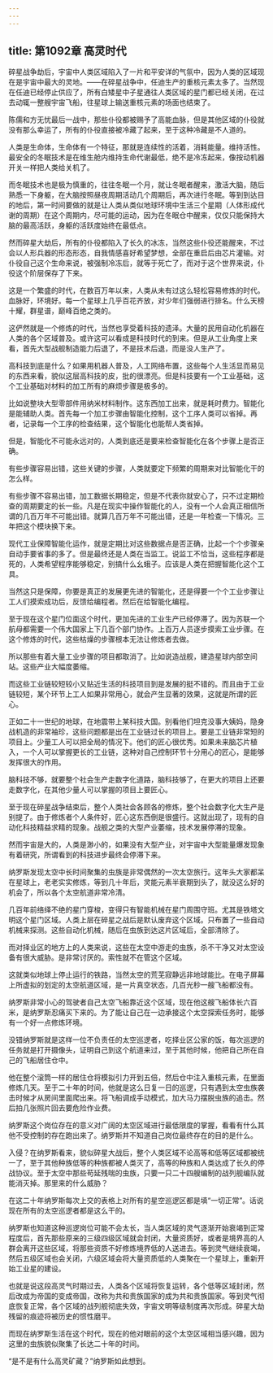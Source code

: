 ```yaml
---
---
---
```

title: 第1092章 高灵时代
---



碎星战争劫后，宇宙中人类区域陷入了一片和平安详的气氛中，因为人类的区域现在是宇宙中最大的灵地。——在碎星战争中，任迪生产的重核元素太多了。当然现在任迪已经停止供应了，所有白矮星中子星通往人类区域的星门都已经关闭，在过去动辄一整艘宇宙飞船，往星球上输送重核元素的场面也结束了。

陈儒和方无忧最后一战中，那些仆役都被赐予了高能血脉，但是其他区域的仆役就没有那么幸运了，所有的仆役直接被冷藏了起来，至于这种冷藏是不人道的。

人类是生命体，生命体有一个特征，那就是连续性的活着，消耗能量。维持活性。最安全的冬眠技术是在维生舱内维持生命代谢最低，绝不是冷冻起来，像按动机器开关一样把人类给关机了。

而冬眠技术也是极为慎重的，往往冬眠一个月，就让冬眠者醒来，激活大脑，随后熟悉一下身躯，在大脑按照昼夜周期活动几个周期后，再次进行冬眠。等到到达目的地后，第一时间要做的就是让人类从类似地球环境中生活三个星期（人体形成代谢的周期）在这个周期内，尽可能的运动，因为在冬眠仓中醒来，仅仅只能保持大脑的最高活跃，身躯的活跃度始终在最低点。

然而碎星大劫后，所有的仆役都陷入了长久的冰冻，当然这些仆役还能醒来，不过会以人形兵器的形态形态，自我情感喜好希望梦想，全部在重启后由芯片灌输。对仆役自己这个生命来说，被强制冷冻后，就等于死亡了，而对于这个世界来说，仆役这个阶层保存了下来。

这是一个繁盛的时代，在数百万年以来，人类从未有过这么轻松容易修炼的时代。血脉好，环境好。每一个星球上几乎百花齐放，对少年们强弱进行排名。什么天榜十耀，群星谱，巅峰百绝之类的。

这俨然就是一个修炼的时代，当然也享受着科技的遗泽。大量的民用自动化机器在人类的各个区域普及。或许这可以看成是科技时代的到来。但是从工业角度上来看，首先大型战舰制造能力后退了，不是技术后退，而是没人生产了。

高科技到底是什么？如果用机器人普及，人工网络布置，这些每个人生活显而易见的东西来看，貌似这层高科技的皮，批的很漂亮。但是科技要有一个工业基础，这个工业基础对材料的加工所有的麻烦步骤是极多的。

比如说整块大型零部件用纳米材料制作。这东西加工出来，就是耗时费力。智能化是能辅助人类。首先每一个加工步骤由智能化控制，这个工序人类可以省掉。再者，记录每一个工序的检查结果，这个智能化也能帮人类省掉。

但是，智能化不可能永远对的，人类到底还是要来检查智能化在各个步骤上是否正确。

有些步骤容易出错，这些关键的步骤，人类就要定下频繁的周期来对比智能化干的怎么样。

有些步骤不容易出错，加工数据长期稳定，但是不代表你就安心了，只不过定期检查的周期要定的长一些。凡是在现实中操作智能化的人，没有一个人会真正相信所谓的几百万年不可能出错。就算几百万年不可能出错，还是一年检查一下情况。三年把这个模块换下来。

现代工业保障智能化运作，就是定期比对这些数据点是否正确，比起一个个步骤亲自动手要省事的多了。但是最终还是人类在当监工。说监工不恰当，这些程序都是死的，人类希望程序能够稳定，别搞什么幺蛾子。应该是人类在把握智能化这个工具。

当然这只是保障，你要是真正的发展更先进的智能化，还是得要一个个工业步骤让工人们摸索成功后，反馈给编程者。然后在给智能化编程。

至于现在这个星门位面这个时代，更加先进的工业生产已经停滞了。因为苏联一个航母都需要一个伟大国家上下几百个部门协作。上百万人员逐步摸索工业步骤。在这个修炼的时代，这些枯燥的步骤根本无法让修炼者去做。

所以那些有着大量工业步骤的项目都取消了。比如说造战舰，建造星球内部空间站。这些产业大幅度萎缩。

而这些工业链较短较小又贴近生活的科技项目到是发展的挺不错的。而且由于工业链较短，某个环节上工人如果非常用心，就会产生显著的效果，这就是所谓的匠心。

正如二十一世纪的地球，在地震带上某科技大国。别看他们坦克没事大姨妈，隐身战机造的非常袖珍，这些问题都是出在工业链过长的项目上。要是工业链非常短的项目上。少量工人可以把全局的情况下。他们的匠心很优秀。如果未来脑芯片植入，一个人可以掌握更长的工业链，这种对自己控制环节十分用心的匠心，是能够发挥很大的作用。

脑科技不够，就要整个社会生产走数字化道路，脑科技够了，在更大的项目上还要走数字化，在其他少量人可以掌握的项目上要匠心。

至于现在碎星战争结束后，整个人类社会各顾各的修炼，整个社会数字化大生产是别提了。由于修炼者个人条件好，匠心这东西倒是很盛行。这就出现了，现有的自动化科技精益求精的现象。战舰之类的大型产业萎缩，技术发展停滞的现象。

然而宇宙是大的，人类是渺小的，如果没有大型产业，对宇宙中大型能量爆发现象有着研究，所谓看到的科技进步最终会停滞下来。

纳罗斯发现太空中长时间聚集的虫族是非常偶然的一次太空旅行。这年头大家都呆在星球上，老老实实修炼，等到几十年后，灵能元素半衰期到头了，就没这么好的机会了，所以各个太空航道非常冷清。

几百年前络绎不绝的星门穿梭，变得只有智能机械在星门周围守班。尤其是铁塔文明这个星门区域。人类上层在碎星之战后是默认废弃这个区域。只布置了一些自动机械来探测。这些自动化机械，随后在虫族到达这片区域后，全部清除了。

而对择业区的地方上的人类来说，这些在太空中游走的虫族，杀不干净又对太空设备有很大威胁。是非常讨厌的。索性就不在管这个区域。

这就类似地球上停止运行的铁路，当然太空的荒芜寂静远非地球能比。在电子屏幕上所虚拟的划定的太空航道区域，是一片真空状态，几百光秒一艘飞船都没有。

纳罗斯非常小心的驾驶者自己太空飞船靠近这个区域，现在他这艘飞船体长六百米，是纳罗斯忍痛买下来的。为了能让自己在一边承接这个太空探索任务时，能够有一个好一点修炼环境。

没错纳罗斯就是这样一位不负责任的太空巡逻者，吃择业区公家的饭，每次巡逻的任务就是打开摄像头，证明自己到这个航道来过，至于其他时候，他把自己所在自己的飞船居住仓中。

他在整个滚筒一样的居住仓将模拟引力开到五倍，然后仓中注入重核元素，在里面修炼几天。至于二十年的时间，他就是这么日复一日的巡逻，只有遇到太空虫族袭击时候才从房间里面爬出来。将飞船调成手动模式，加大马力摆脱虫族的追击。然后拍几张照片回去要危险作业费。

纳罗斯这个岗位存在的意义对广阔的太空区域进行最低限度的掌握，看看有什么其他不受控制的存在跑出来了。纳罗斯并不知道自己岗位最终存在的目的是什么。

入侵？在纳罗斯看来，貌似碎星大战后，整个人类区域不论高等和低等区域都被统一了，至于其他种族低等的种族都被人类灭了，高等的种族和人类达成了长久的停战协议。至于太空中那些苟延残喘的虫族，只要一只二十四艘编制的战列舰编队就能消灭掉。那里来的什么威胁？

在这二十年纳罗斯每次上交的表格上对所有的星空巡逻区都是填“一切正常”。话说现在所有的太空巡逻者都是这么干的。

纳罗斯也知道这种巡逻岗位可能不会太长，当人类区域的灵气逐渐开始衰竭到正常程度后，首先那些原来的三级四级区域就会封闭，大量资质好，或者是境界高的人群会离开这些区域，将那些资质不好修炼境界低的人送进去。等到灵气继续衰竭，然后五级区域也会关闭，六级区域会将大量资质低的人类聚在一个星球上，重新开始工业星的建设。

也就是说这段高灵气时期过去，人类各个区域将恢复运转，各个低等区域封闭，然后改成为帝国的变成帝国，改称为共和贵族国家的成为共和贵族国家。等到灵气彻底恢复正常，各个区域的战列舰彻底失效，宇宙文明等级制度再次形成。碎星大劫残留的痕迹将被历史的惯性磨平。

而现在纳罗斯生活在这个时代，现在的他对眼前的这个太空区域相当感兴趣，因为这里的虫族貌似聚集了长达二十年的时间。

“是不是有什么高灵矿藏？”纳罗斯如此想到。